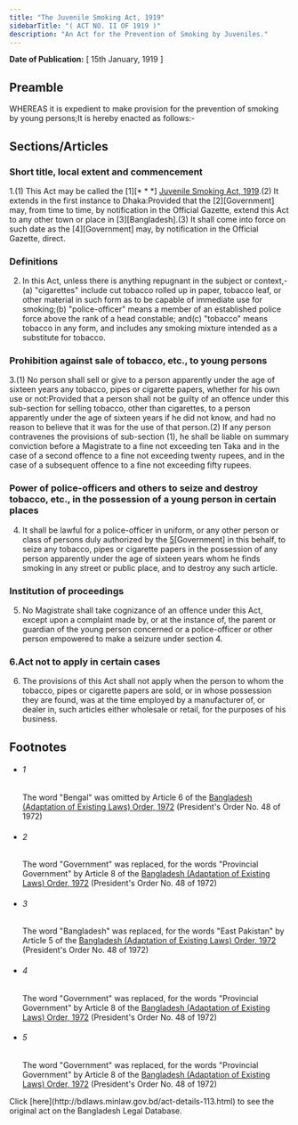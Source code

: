 ```yaml
---
title: "The Juvenile Smoking Act, 1919"
sidebarTitle: "( ACT NO. II OF 1919 )"
description: "An Act for the Prevention of Smoking by Juveniles."
---
```


**Date of Publication:** [ 15th January, 1919 ]

## Preamble

WHEREAS it is expedient to make provision for the prevention of smoking by young persons;It is hereby enacted as follows:-

## Sections/Articles

### Short title, local extent and commencement

1.(1) This Act may be called the [1][\* \* \*] [Juvenile Smoking Act, 1919](/laws/volume-7/act-113 "Juvenile Smoking Act, 1919").(2) It extends in the first instance to Dhaka:Provided that the [2][Government] may, from time to time, by notification in the Official Gazette, extend this Act to any other town or place in [3][Bangladesh].(3) It shall come into force on such date as the [4][Government] may, by notification in the Official Gazette, direct.

### Definitions

2. In this Act, unless there is anything repugnant in the subject or context,-(a) "cigarettes" include cut tobacco rolled up in paper, tobacco leaf, or other material in such form as to be capable of immediate use for smoking;(b) "police-officer" means a member of an established police force above the rank of a head constable; and(c) "tobacco" means tobacco in any form, and includes any smoking mixture intended as a substitute for tobacco.

### Prohibition against sale of tobacco, etc., to young persons

3.(1) No person shall sell or give to a person apparently under the age of sixteen years any tobacco, pipes or cigarette papers, whether for his own use or not:Provided that a person shall not be guilty of an offence under this sub-section for selling tobacco, other than cigarettes, to a person apparently under the age of sixteen years if he did not know, and had no reason to believe that it was for the use of that person.(2) If any person contravenes the provisions of sub-section (1), he shall be liable on summary conviction before a Magistrate to a fine not exceeding ten Taka and in the case of a second offence to a fine not exceeding twenty rupees, and in the case of a subsequent offence to a fine not exceeding fifty rupees.

### Power of police-officers and others to seize and destroy tobacco, etc., in the possession of a young person in certain places

4. It shall be lawful for a police-officer in uniform, or any other person or class of persons duly authorized by the [5](1)[Government] in this behalf, to seize any tobacco, pipes or cigarette papers in the possession of any person apparently under the age of sixteen years whom he finds smoking in any street or public place, and to destroy any such article.

### Institution of proceedings

5. No Magistrate shall take cognizance of an offence under this Act, except upon a complaint made by, or at the instance of, the parent or guardian of the young person concerned or a police-officer or other person empowered to make a seizure under section 4.

### 6.Act not to apply in certain cases

6. The provisions of this Act shall not apply when the person to whom the tobacco, pipes or cigarette papers are sold, or in whose possession they are found, was at the time employed by a manufacturer of, or dealer in, such articles either wholesale or retail, for the purposes of his business.

## Footnotes

- ###### 1

  The word "Bengal" was omitted by Article 6 of the [Bangladesh (Adaptation of Existing Laws) Order, 1972](/laws/volume-15/act-388 "Bangladesh (Adaptation of Existing Laws) Order, 1972 ") (President's Order No. 48 of 1972)

- ###### 2

  The word "Government" was replaced, for the words "Provincial Government" by Article 8 of the [Bangladesh (Adaptation of Existing Laws) Order, 1972](/laws/volume-15/act-388 "Bangladesh (Adaptation of Existing Laws) Order, 1972 ") (President's Order No. 48 of 1972)

- ###### 3

  The word "Bangladesh" was replaced, for the words "East Pakistan" by Article 5 of the [Bangladesh (Adaptation of Existing Laws) Order, 1972](/laws/volume-15/act-388 "Bangladesh (Adaptation of Existing Laws) Order, 1972 ") (President's Order No. 48 of 1972)

- ###### 4

  The word "Government" was replaced, for the words "Provincial Government" by Article 8 of the [Bangladesh (Adaptation of Existing Laws) Order, 1972](/laws/volume-15/act-388 "Bangladesh (Adaptation of Existing Laws) Order, 1972 ") (President's Order No. 48 of 1972)

- ###### 5

  The word "Government" was replaced, for the words "Provincial Government" by Article 8 of the [Bangladesh (Adaptation of Existing Laws) Order, 1972](/laws/volume-15/act-388 "Bangladesh (Adaptation of Existing Laws) Order, 1972 ") (President's Order No. 48 of 1972)

<Note>
  Click [here](http://bdlaws.minlaw.gov.bd/act-details-113.html) to see the original act on the Bangladesh Legal Database.
</Note>
